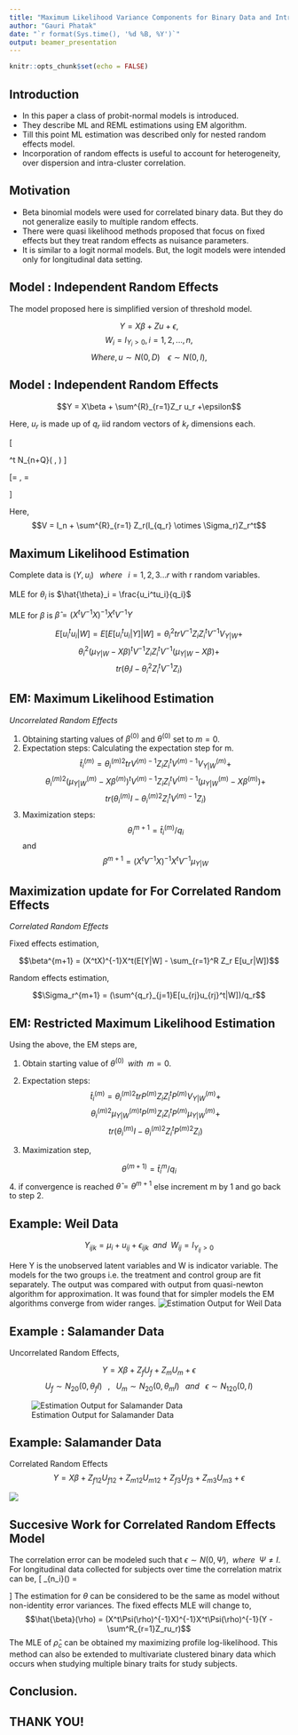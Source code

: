 ```yaml
---
title: "Maximum Likelihood Variance Components for Binary Data and Introduction to Model with Correlated Random Effects"
author: "Gauri Phatak"
date: "`r format(Sys.time(), '%d %B, %Y')`"
output: beamer_presentation
---
```


```r
knitr::opts_chunk$set(echo = FALSE)
```

## Introduction

* In this paper a class of probit-normal models is introduced.
* They describe ML and REML estimations using EM algorithm.
* Till this point ML estimation was described only for nested random effects model.
* Incorporation of random effects is useful to account for heterogeneity, over dispersion and intra-cluster correlation.

## Motivation

* Beta binomial models were used for correlated binary data. But they do not generalize easily to multiple random effects. 
* There were quasi likelihood methods proposed that focus on fixed effects but they treat random effects as nuisance parameters. 
* It is similar to a logit normal models. But, the logit models were intended only for longitudinal data setting.


## Model : Independent Random Effects

The model proposed here is simplified version of threshold model. 

$$Y = X\beta +Z u +\epsilon,$$
$$ W_i = I_{Y_i >0}, i = 1,2,...,n,$$
$$Where, u \sim N(0,D) \;\;\;\; \epsilon \sim N(0, I),$$


## Model : Independent Random Effects

$$Y = X\beta + \sum^{R}_{r=1}Z_r u_r +\epsilon$$

Here, $u_r$ is made up of $q_r$ iid random vectors of $k_r$ dimensions each.

\[
  \begin{bmatrix}
    Y & u_1 & \cdots & u_R \\
  \end{bmatrix} ^t
  \quad
  \sim  N_{n+Q}( \mu , \Sigma)
\]

\[\mu = \begin{bmatrix}
 X\beta \\ 0 \\ \vdots \\ 0
\end{bmatrix}, \Sigma = \begin{bmatrix}
      V    & Z_1(I_{q_1} \otimes \Sigma_1) & \cdots & Z_R(I_{q_R} \otimes \Sigma_R) \\
      (I_{q_1} \otimes \Sigma_1)Z_1^t & (I_{q_1} \otimes \Sigma_1)  &\cdots & 0 \\
    \vdots & \vdots  &   \ddots     &  \vdots   \\
      (I_{q_R} \otimes \Sigma_R)Z_R^t  & 0 & \cdots & (I_{q_R} \otimes \Sigma_R) \\
  \end{bmatrix}
\]

Here,
$$V = I_n + \sum^{R}_{r=1} Z_r(I_{q_r} \otimes \Sigma_r)Z_r^t$$

## Maximum Likelihood Estimation

Complete data is $(Y, u_i) \;\;\; where\;\;\; i =1,2,3...r$ with r random variables.

MLE for $\theta_i$ is $\hat{\theta}_i = \frac{u_i^tu_i}{q_i}$

MLE for $\beta$ is $\hat{\beta} = (X^t V^{-1}X)^{-1}X^tV^{-1}Y$

$$E[u_i^tu_i|W] = E[E[u_i^tu_i|Y] |W]= \theta_i^2 trV^{-1}Z_iZ_i^tV^{-1}V_{Y|W} + $$
$$ \theta_i^2 (\mu_{Y|W} - X\beta)^tV^{-1}Z_iZ_i^tV^{-1} (\mu_{Y|W} - X\beta)+ $$
$$tr(\theta_i I - \theta_i^2Z_i^tV^{-1}Z_i)$$

## EM: Maximum Likelihood Estimation 

*Uncorrelated Random Effects*

1. Obtaining starting values of $\beta^{(0)}$ and $\theta^{(0)}$ set to $m=0$.
2. Expectation steps:
Calculating the expectation step for m.
$$\hat{t}_i^{(m)} = \theta_i^{(m)2} trV^{(m)-1}Z_iZ_i^tV^{(m)-1}V_{Y|W}^{(m)} +$$
$$\theta_i^{(m)2} (\mu_{Y|W}^{(m)} - X\beta^{(m)})^tV^{(m)-1}Z_iZ_i^tV^{(m)-1} (\mu_{Y|W}^{(m)} - X\beta^{(m)})+ $$
$$tr(\theta_i^{(m)} I - \theta_i^{(m)2}Z_i^tV^{(m)-1}Z_i)$$
3. Maximization steps:
$$\theta_i^{m+1} = \hat{t}^{(m)}_i / q_i$$
and
$$\beta^{m+1} = (X^t V^{-1}X)^{-1}X^tV^{-1}\mu_{Y|W}$$


## Maximization update for For Correlated Random Effects

*Correlated Random Effects*

Fixed effects estimation,

$$\beta^{m+1} = (X^tX)^{-1}X^t(E[Y|W] - \sum_{r=1}^R Z_r E[u_r|W])$$

Random effects estimation,

$$\Sigma_r^{m+1} = (\sum^{q_r}_{j=1}E[u_{rj}u_{rj}^t|W])/q_r$$


## EM: Restricted Maximum Likelihood Estimation

Using the above, the EM steps are,

1. Obtain starting value of $\theta^{(0)}\;\; with \;\;m=0$.

2. Expectation steps:
$$\hat{t}^{(m)}_i=\theta_i^{(m)2} trP^{(m)}Z_iZ_i^tP^{(m)}V_{Y|W}^{(m)} +$$
$$\theta_i^{(m)2} \mu_{Y|W}^{(m)t}P^{(m)}Z_iZ_i^tP^{(m)}\mu_{Y|W}^{(m)}+$$
  $$tr(\theta_i^{(m)} I - \theta_i^{(m)2}Z_i^tP^{(m)2}Z_i)$$
3. Maximization step,

$$\theta^{(m+1)} = \hat{t}^{m}_i / q_i$$
4. if convergence is reached $\hat{\theta}=\theta^{m+1}$ else increment m by 1 and go back to step 2.

## Example: Weil Data

$$Y_{ijk} = \mu_i + u_{ij} + \epsilon_{ijk} \;\;and\;\; W_{ij}  = I_{Y_{ij} > 0}$$

Here Y is the unobserved latent variables and W is indicator variable. 
The models for the two groups i.e. the treatment and control group are fit separately.
The output was compared with output from quasi-newton algorithm for approximation.
It was found that for simpler models the EM algorithms converge from wider ranges. 
![Estimation Output for Weil Data](WeilDat.png)


## Example : Salamander Data

Uncorrelated Random Effects,

$$Y=X\beta+Z_fU_f+Z_mU_m+\epsilon$$
$$U_{f} \sim N_{20}(0,\theta_fI) \;\;\;, \;\;\; U_{m} \sim N_{20}(0,\theta_mI) \;\;\; and \;\;\; \epsilon \sim N_{120}(0,I)$$

![Estimation Output for Salamander Data](salamander1.png)


## Example: Salamander Data
Correlated Random Effects
$$Y=X\beta+Z_{f12}U_{f12}+Z_{m12}U_{m12}+Z_{f3}U_{f3}+Z_{m3}U_{m3}+\epsilon$$

![](salamander2.png)


## Succesive Work for Correlated Random Effects Model

The correlation error can be modeled such that $\epsilon \sim N(0, \Psi), \;\;where \;\; \Psi \neq I$.
For longitudinal data collected for subjects over time the correlation matrix can be,
\[
\Psi_{n_i}(\rho) =
  \begin{bmatrix}
      1 & \rho & \cdots & \rho^{n_i-1}\\
      \rho & 1 & \cdots & \rho^{n_i-1} \\
      \vdots & \vdots & \ddots & \vdots \\
      \rho^{n_i-1} & \rho^{n_i-1} & \cdots & 1 \\
  \end{bmatrix}
\]
The estimation for $\theta$ can be considered to be the same as model without non-identity error variances. The fixed effects MLE will change to, 
$$\hat{\beta}(\rho) = (X^t\Psi(\rho)^{-1}X)^{-1}X^t\Psi(\rho)^{-1}(Y - \sum^R_{r=1}Z_ru_r)$$
The MLE of $\hat{\rho}_c$ can be obtained my maximizing profile log-likelihood.
This method can also be extended to multivariate clustered binary data which occurs when studying multiple binary traits for study subjects.

## Conclusion.

## THANK YOU!